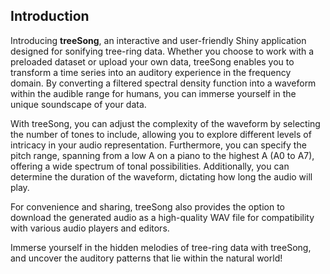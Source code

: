 ## Introduction
Introducing **treeSong**, an interactive and user-friendly Shiny application designed for sonifying tree-ring data. Whether you choose to work with a preloaded dataset or upload your own data, treeSong enables you to transform a time series into an auditory experience in the frequency domain. By converting a filtered spectral density function into a waveform within the audible range for humans, you can immerse yourself in the unique soundscape of your data.

With treeSong, you can adjust the complexity of the waveform by selecting the number of tones to include, allowing you to explore different levels of intricacy in your audio representation. Furthermore, you can specify the pitch range, spanning from a low A on a piano to the highest A (A0 to A7), offering a wide spectrum of tonal possibilities. Additionally, you can determine the duration of the waveform, dictating how long the audio will play.

For convenience and sharing, treeSong also provides the option to download the generated audio as a high-quality WAV file for compatibility with various audio players and editors.

Immerse yourself in the hidden melodies of tree-ring data with treeSong, and uncover the auditory patterns that lie within the natural world!




